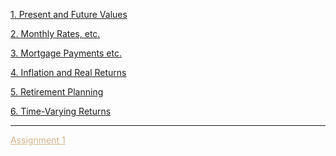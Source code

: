 [1. Present and Future Values](a01-fvs-pvs.html)

[2. Monthly Rates, etc.](a02-monthly-rates.html)

[3. Mortgage Payments etc.](a03-mortgage-payments.html)

[4. Inflation and Real Returns](a04-inflation.html)

[5. Retirement Planning](a05-retirement-planning.html)

[6. Time-Varying Returns](a06-different-returns.html)

<hr>

[Assignment 1](assignment1.qmd){style="color:Tan"}


